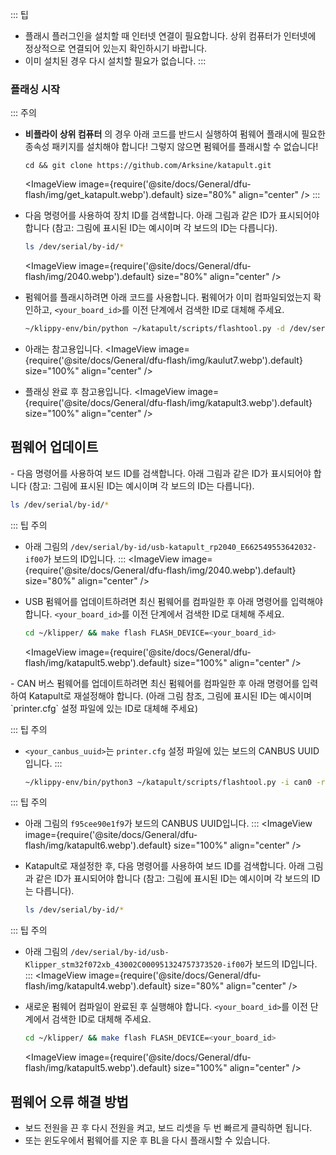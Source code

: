 ::: 팁
- 플래시 플러그인을 설치할 때 인터넷 연결이 필요합니다. 상위 컴퓨터가 인터넷에 정상적으로 연결되어 있는지 확인하시기 바랍니다.
- 이미 설치된 경우 다시 설치할 필요가 없습니다.
:::

### 플래싱 시작

::: 주의
- **비플라이 상위 컴퓨터** 의 경우 아래 코드를 반드시 실행하여 펌웨어 플래시에 필요한 종속성 패키지를 설치해야 합니다! 그렇지 않으면 펌웨어를 플래시할 수 없습니다!
  ```
  cd && git clone https://github.com/Arksine/katapult.git
  ```
  <ImageView image={require('@site/docs/General/dfu-flash/img/get_katapult.webp').default} size="80%" align="center" />
:::
- 다음 명령어를 사용하여 장치 ID를 검색합니다. 아래 그림과 같은 ID가 표시되어야 합니다 (참고: 그림에 표시된 ID는 예시이며 각 보드의 ID는 다릅니다).

  ```bash
  ls /dev/serial/by-id/*
  ```
  <ImageView image={require('@site/docs/General/dfu-flash/img/2040.webp').default} size="80%" align="center" />

- 펌웨어를 플래시하려면 아래 코드를 사용합니다. 펌웨어가 이미 컴파일되었는지 확인하고, `<your_board_id>`를 이전 단계에서 검색한 ID로 대체해 주세요.

  ```bash
  ~/klippy-env/bin/python ~/katapult/scripts/flashtool.py -d /dev/serial/by-id/<your_board_id>
  ```

- 아래는 참고용입니다.
  <ImageView image={require('@site/docs/General/dfu-flash/img/kaulut7.webp').default} size="100%" align="center" />

- 플래싱 완료 후 참고용입니다.
  <ImageView image={require('@site/docs/General/dfu-flash/img/katapult3.webp').default} size="100%" align="center" />

## 펌웨어 업데이트

<Tabs>
    <TabItem value="w" label="USB 펌웨어 업데이트" default>
- 다음 명령어를 사용하여 보드 ID를 검색합니다. 아래 그림과 같은 ID가 표시되어야 합니다 (참고: 그림에 표시된 ID는 예시이며 각 보드의 ID는 다릅니다).

  ```bash
  ls /dev/serial/by-id/*
  ```
::: 팁 주의
- 아래 그림의 `/dev/serial/by-id/usb-katapult_rp2040_E662549553642032-if00`가 보드의 ID입니다.
:::
  <ImageView image={require('@site/docs/General/dfu-flash/img/2040.webp').default} size="80%" align="center" />

- USB 펌웨어를 업데이트하려면 최신 펌웨어를 컴파일한 후 아래 명령어를 입력해야 합니다. `<your_board_id>`를 이전 단계에서 검색한 ID로 대체해 주세요.

  ```bash
  cd ~/klipper/ && make flash FLASH_DEVICE=<your_board_id>
  ```
  <ImageView image={require('@site/docs/General/dfu-flash/img/katapult5.webp').default} size="100%" align="center" />
</TabItem>

<TabItem value="l" label="CAN 버스 펌웨어 업데이트">
- CAN 버스 펌웨어를 업데이트하려면 최신 펌웨어를 컴파일한 후 아래 명령어를 입력하여 Katapult로 재설정해야 합니다. (아래 그림 참조, 그림에 표시된 ID는 예시이며 `printer.cfg` 설정 파일에 있는 ID로 대체해 주세요)

::: 팁 주의
- `<your_canbus_uuid>`는 `printer.cfg` 설정 파일에 있는 보드의 CANBUS UUID입니다.
:::

  ```bash
  ~/klippy-env/bin/python3 ~/katapult/scripts/flashtool.py -i can0 -r -u <your_canbus_uuid>
  ```
::: 팁 주의
- 아래 그림의 `f95cee90e1f9`가 보드의 CANBUS UUID입니다.
:::
  <ImageView image={require('@site/docs/General/dfu-flash/img/katapult6.webp').default} size="100%" align="center" />

- Katapult로 재설정한 후, 다음 명령어를 사용하여 보드 ID를 검색합니다. 아래 그림과 같은 ID가 표시되어야 합니다 (참고: 그림에 표시된 ID는 예시이며 각 보드의 ID는 다릅니다).

  ```bash
  ls /dev/serial/by-id/*
  ```
::: 팁 주의
- 아래 그림의 `/dev/serial/by-id/usb-Klipper_stm32f072xb_43002C000951324757373520-if00`가 보드의 ID입니다.
:::
  <ImageView image={require('@site/docs/General/dfu-flash/img/katapult4.webp').default} size="80%" align="center" />

- 새로운 펌웨어 컴파일이 완료된 후 실행해야 합니다. `<your_board_id>`를 이전 단계에서 검색한 ID로 대체해 주세요.

  ```bash
  cd ~/klipper/ && make flash FLASH_DEVICE=<your_board_id>
  ```
  <ImageView image={require('@site/docs/General/dfu-flash/img/katapult5.webp').default} size="100%" align="center" />
</TabItem>
</Tabs>

## 펌웨어 오류 해결 방법

- 보드 전원을 끈 후 다시 전원을 켜고, 보드 리셋을 두 번 빠르게 클릭하면 됩니다.
- 또는 윈도우에서 펌웨어를 지운 후 BL을 다시 플래시할 수 있습니다.
